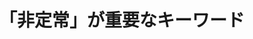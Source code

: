 ﻿---
title: "「非定常」が重要なキーワード"
category: "物質理工学院"
vol: 61
interviewee: "相田 隆司 "
url: ""
tags: ["環境","反応","エネルギー","燃料電池","触媒"]
pdf: "61-1.pdf"
career: ""
pdfurl: "61-1/61-1.pdf"
preface: "化石燃料の枯渇、環境汚染などの諸問題により新たなエネルギー供給源として燃料電池が近年大変注目を浴びている。しかし、その燃料となる不純物の少ない純粋な水素は自然界にはほとんど存在しない。そこで、人工的な水素の製造、精製の研究が必要となる。多くの研究者が定常的な触媒による水素精製の研究を行っている。一方、今回訪れた相田では非定常操作という日本では珍しい独自の研究をしている。数ある研究の中で擬似移動層反応器を用いた水素精製について話を伺った。"
---
